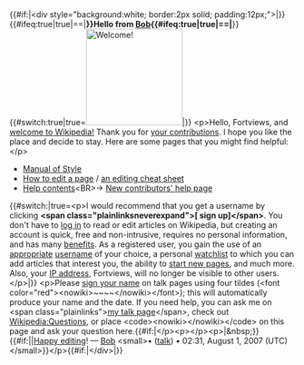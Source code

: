 <article id="12557549" title=User talk:Fortviews>
	<talkpage id="12557549" title="User talk:Fortviews">
{{#if:{{{border|}}}|&lt;div style=&quot;background:white; border:2px {{{border|Blue}}} solid; padding:12px;&quot;&gt;|}}
{{#ifeq:true|true|==|'''}}Hello from [[User:Bob|Bob]]{{#ifeq:true|true|==|'''}}
{{#switch:true|true=[[Image:Chocolate chip cookies.jpg|170px|thumb|right|Welcome!]]|}}
&lt;p&gt;Hello, Fortviews, and [[Wikipedia:Welcoming committee/Welcome to Wikipedia|welcome to Wikipedia!]] Thank you for [[Special:Contributions/Fortviews|your contributions]]. I hope you like the place and decide to stay. Here are some pages that you might find helpful:&lt;/p&gt;
*[[Wikipedia:Manual of Style|Manual of Style]]
*[[Wikipedia:How to edit a page|How to edit a page]] / [[Wikipedia:Cheatsheet|an editing cheat sheet]]
*[[Help:Contents|Help contents]]&lt;BR&gt;→ [[Wikipedia:New contributors' help page|New contributors' help page]]
{{#switch:{{{anon|}}}|true=&lt;p&gt;I would recommend that you get a username by clicking '''&lt;span class=&quot;plainlinksneverexpand&quot;&gt;[{{fullurl:Special:Userlogin|type=signup}} sign up]&lt;/span&gt;'''. You don't have to [[Special:Userlogin|log in]] to read or edit articles on Wikipedia, but creating an account is quick, free and non-intrusive, requires no personal information, and has many [[Wikipedia:Why create an account?|benefits]]. As a registered user, you gain the use of an [[Wikipedia:Username#Inappropriate usernames|appropriate]] [[Wikipedia:Username|username]] of your choice, a personal [[Wikipedia:Watchlist|watchlist]] to which you can add articles that interest you, the ability to [[Help:Starting a new page|start new pages]], and much more. Also, your [[IP address]], Fortviews, will no longer be visible to other users.&lt;/p&gt;|}}
&lt;p&gt;Please [[Wikipedia:Sign your posts on talk pages|sign your name]] on talk pages using four tildes (&lt;font color=&quot;red&quot;&gt;&lt;nowiki&gt;~~~~&lt;/nowiki&gt;&lt;/font&gt;); this will automatically produce your name and the date. If you need help, you can ask me on &lt;span class=&quot;plainlinks&quot;&gt;[http://en.wikipedia.org/w/index.php?title=User_talk:Bob&amp;action=edit&amp;section=new my talk page]&lt;/span&gt;, check out [[Wikipedia:Questions]], or place &lt;code&gt;&lt;nowiki&gt;{{helpme}}&lt;/nowiki&gt;&lt;/code&gt; on this page and ask your question here.{{#if:{{{1|}}}|&lt;/p&gt;&lt;p&gt;{{{1}}}&lt;/p&gt;&lt;p&gt;|&amp;nbsp;}}{{#if:{{{nosig|}}}||[[WP:BOLD|Happy editing]]! — [[User:Bob|Bob]] &lt;small&gt;• ([[User talk:Bob|talk]]) • 02:31, August 1, 2007 (UTC)&lt;/small&gt;}}&lt;/p&gt;{{#if:{{{border|}}}|&lt;/div&gt;|}}
	</talkpage>
</article>